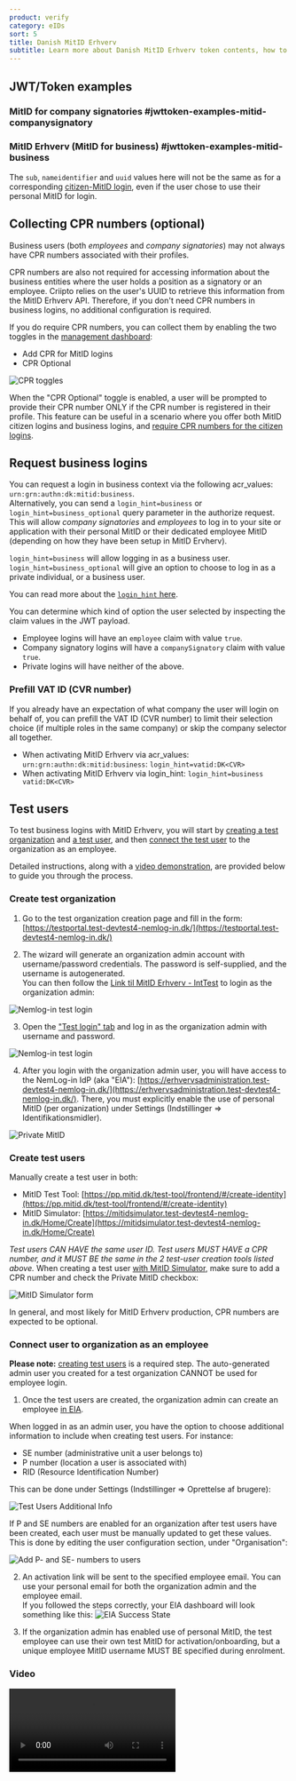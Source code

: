 ```yaml
---
product: verify
category: eIDs
sort: 5
title: Danish MitID Erhverv
subtitle: Learn more about Danish MitID Erhverv token contents, how to request business logins and how to create test users.
---
```




## JWT/Token examples

### MitID for company signatories #jwttoken-examples-mitid-companysignatory

<DanishMitIDCompanySignatoryJwtSnippet />

### MitID Erhverv (MitID for business) #jwttoken-examples-mitid-business

<DanishMitIDErhvervJwtSnippet />

The `sub`, `nameidentifier` and `uuid` values here will not be the same as for a corresponding [citizen-MitID login](/verify/e-ids/danish-mitid/#jwttoken-examples-mitid-citizen), even if the user chose to use their personal MitID for login.

## Collecting CPR numbers (optional)

Business users (both _employees_ and _company signatories_) may not always have CPR numbers associated with their profiles.

CPR numbers are also not required for accessing information about the business entities where the user holds a position as a signatory or an employee. Criipto relies on the user's UUID to retrieve this information from the MitID Erhverv API. Therefore, if you don't need CPR numbers in business logins, no additional configuration is required.

If you do require CPR numbers, you can collect them by enabling the two toggles in the [management dashboard](https://dashboard.criipto.com/providers/DK_MITID):
- Add CPR for MitID logins
- CPR Optional

![CPR toggles](./images/mitid-erhverv-CPR-toggle-dashboard.png)

When the "CPR Optional" toggle is enabled, a user will be prompted to provide their CPR number ONLY if the CPR number is registered in their profile. This feature can be useful in a scenario where you offer both MitID citizen logins and business logins, and [require CPR numbers for the citizen logins](/verify/e-ids/danish-mitid/#collecting-cpr-numbers).

## Request business logins

You can request a login in business context via the following acr_values: `urn:grn:authn:dk:mitid:business`.  
Alternatively, you can send a `login_hint=business` or `login_hint=business_optional` query parameter in the authorize request.  
This will allow *company signatories* and *employees* to log in to your site or application with their personal MitID or their dedicated employee MitID (depending on how they have been setup in MitID Ervherv).

`login_hint=business` will allow logging in as a business user.  
`login_hint=business_optional` will give an option to choose to log in as a private individual, or a business user. 

You can read more about the [`login_hint` here](/verify/getting-started/oidc-intro/#the-loginhint-parameter).

You can determine which kind of option the user selected by inspecting the claim values in the JWT payload.
- Employee logins will have an `employee` claim with value `true`.
- Company signatory logins will have a `companySignatory` claim with value `true`.
- Private logins will have neither of the above.

### Prefill VAT ID (CVR number)

If you already have an expectation of what company the user will login on behalf of, you can prefill the VAT ID (CVR number)
to limit their selection choice (if multiple roles in the same company) or skip the company selector all together.

- When activating MitID Erhverv via acr_values: `urn:grn:authn:dk:mitid:business`: `login_hint=vatid:DK<CVR>`
- When activating MitID Erhverv via login_hint: `login_hint=business vatid:DK<CVR>`

## Test users

To test business logins with MitID Erhverv, you will start by [creating a test organization](/verify/e-ids/danish-mitid-erhverv/#create-test-organization) and [a test user](/verify/e-ids/danish-mitid-erhverv/#create-test-users), and then [connect the test user](/verify/e-ids/danish-mitid-erhverv/#connect-user-to-organization-as-an-employee) to the organization as an employee.

Detailed instructions, along with a [video demonstration](#video), are provided below to guide you through the process.

### Create test organization

1. Go to the test organization creation page and fill in the form: [https://testportal.test-devtest4-nemlog-in.dk/](https://testportal.test-devtest4-nemlog-in.dk/)

2. The wizard will generate an organization admin account with username/password credentials. The password is self-supplied, and the username is autogenerated.  
You can then follow the [Link til MitID Erhverv - IntTest](https://test-devtest4-nemlog-in.pp.mitid.dk/login/mitid) to login as the organization admin: 

![Nemlog-in test login](./images/mitid-erhverv-organization-created.png)

3. Open the ["Test login" tab](https://test-devtest4-nemlog-in.pp.mitid.dk/login/mitidsim) and log in as the organization admin with username and password. 

![Nemlog-in test login](./images/mitid-erhverv-nemlog-in.png)

4. After you login with the organization admin user, you will have access to the NemLog-in IdP (aka "EIA"): [https://erhvervsadministration.test-devtest4-nemlog-in.dk/](https://erhvervsadministration.test-devtest4-nemlog-in.dk/). There, you must explicitly enable the use of personal MitID (per organization) under Settings (Indstillinger => Identifikationsmidler).

![Private MitID](./images/mitid-erhverv-privat.png)

### Create test users

Manually create a test user in both:
- MitID Test Tool: [https://pp.mitid.dk/test-tool/frontend/#/create-identity](https://pp.mitid.dk/test-tool/frontend/#/create-identity)
- MitID Simulator: [https://mitidsimulator.test-devtest4-nemlog-in.dk/Home/Create](https://mitidsimulator.test-devtest4-nemlog-in.dk/Home/Create)

*Test users CAN HAVE the same user ID.*
*Test users MUST HAVE a CPR number, and it MUST BE the same in the 2 test-user creation tools listed above.*
When creating a test user [with MitID Simulator](https://mitidsimulator.test-devtest4-nemlog-in.dk/Home/Create), make sure to add a CPR number and check the Private MitID checkbox:

![MitID Simulator form](./images/mitid-erhverv-cpr.png)

<Highlight icon="info">

In general, and most likely for MitID Erhverv production, CPR numbers are expected to be optional.

</Highlight>

### Connect user to organization as an employee

**Please note:** [creating test users](/verify/e-ids/danish-mitid-erhverv/#create-test-users) is a required step. The auto-generated admin user you created for a test organization CANNOT be used for employee login.

1. Once the test users are created, the organization admin can create an employee [in EIA](https://erhvervsadministration.test-devtest4-nemlog-in.dk/).

<Highlight icon="info">

When logged in as an admin user, you have the option to choose additional information to include when creating test users. For instance:

- SE number (administrative unit a user belongs to)
- P number (location a user is associated with)
- RID (Resource Identification Number)

This can be done under Settings (Indstillinger => Oprettelse af brugere):

![Test Users Additional Info](./images/mitid-erhverv-test-user-additional-info.png)

If P and SE numbers are enabled for an organization after test users have been created, each user must be manually updated to get these values.  
This is done by editing the user configuration section, under "Organisation":

![Add P- and SE- numbers to users](./images/danish-mitid-erhverv-userconfig.png)

</Highlight>

2. An activation link will be sent to the specified employee email. You can use your personal email for both the organization admin and the employee email.  
If you followed the steps correctly, your EIA dashboard will look something like this:
![EIA Success State](./images/mitid-erhverv-eia-success-state.png)

3. If the organization admin has enabled use of personal MitID, the test employee can use their own test MitID for activation/onboarding, but a unique employee MitID username MUST BE specified during enrolment.

### Video

<video controls>
  <source src="https://www.criipto.com/hubfs/MitID%20Erhverv%20Test%20Users%20Video/test_user_mitid_erhverv.mp4" type="video/mp4" />
</video>
